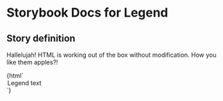 

# Storybook Docs for Legend

<Meta title="govtnz-import" />

## Story definition

Hallelujah! HTML is working out of the box without modification.
How you like them apples?!

<Preview>
  <Story name="Legend" height="100px">
    {html` <legend class="g-fieldset__legend">Legend text</legend> `}
  </Story>
</Preview>
